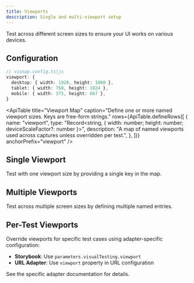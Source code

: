 ```yaml
---
title: Viewports
description: Single and multi-viewport setup
---
```


Test across different screen sizes to ensure your UI works on various devices.

## Configuration

```ts
// visnap.config.ts|js
viewport: {
  desktop: { width: 1920, height: 1080 },
  tablet: { width: 768, height: 1024 },
  mobile: { width: 375, height: 667 },
}
```

<ApiTable
  title="Viewport Map"
  caption="Define one or more named viewport sizes. Keys are free-form strings."
  rows={ApiTable.defineRows([
    {
      name: "viewport",
      type: "Record<string, { width: number; height: number; deviceScaleFactor?: number }>",
      description:
        "A map of named viewports used across captures unless overridden per test.",
    },
  ])}
  anchorPrefix="viewport"
/>

## Single Viewport

Test with one viewport size by providing a single key in the map.

## Multiple Viewports

Test across multiple screen sizes by defining multiple named entries.

## Per-Test Viewports

Override viewports for specific test cases using adapter-specific configuration:

- **Storybook**: Use `parameters.visualTesting.viewport`
- **URL Adapter**: Use `viewport` property in URL configuration

See the specific adapter documentation for details.
